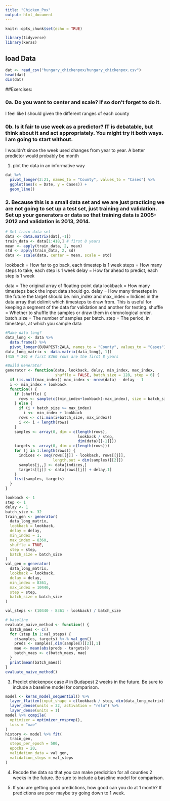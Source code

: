 ```yaml
---
title: "Chicken_Pox"
output: html_document
---
```


```r
knitr::opts_chunk$set(echo = TRUE)
```

```r
library(tidyverse)
library(keras)
```

## load Data
```r
dat <- read_csv("hungary_chickenpox/hungary_chickenpox.csv")
head(dat)
dim(dat)
```


##Exercises:

### 0a. Do you want to center and scale?  If so don't forget to do it.

I feel like I should given the different ranges of each county

### 0b. Is it fair to use week as a predictor? IT is debatable, but think about it and act appropriately.  You might try it both ways.  I am going to start without.

I wouldn't since the week used changes from year to year. A better predictor would probably be month

1. plot the data in an informative way

```r
dat %>%
  pivot_longer(2:21, names_to = "County", values_to = "Cases") %>%
  ggplot(aes(x = Date, y = Cases)) +
  geom_line()
```


### 2. Because this is a small data set and we are just practicing we are not going to set up a test set, just training and validation.  Set up your generators or data so that training data is 2005-2012 and validation is 2013, 2014.

```r
# Set train data set
data <- data.matrix(dat[,-1])
train_data <- data[1:418,] # first 8 years
mean <- apply(train_data, 2, mean)
std <- apply(train_data, 2, sd)
data <- scale(data, center = mean, scale = std)
```

lookback = How far to go back, each timestep is 1 week
steps = How many steps to take, each step is 1 week
delay = How far ahead to predict, each step is 1 week


data = The original array of floating-point data
lookback = How many timesteps back the input data should go.
delay = How many timesteps in the future the target should be.
min_index and max_index = Indices in the data array that delimit which timesteps to draw from. This is useful for keeping a segment of the data for validation and another for testing.
shuffle = Whether to shuffle the samples or draw them in chronological order.
batch_size = The number of samples per batch.
step = The period, in timesteps, at which you sample data

```r
#Make data long?
data_long <- data %>%
  data.frame() %>%
  pivot_longer(BUDAPEST:ZALA, names_to = "County", values_to = "Cases")
data_long_matrix <- data.matrix(data_long[,-1])
(418 * 20) # first 8360 rows are the first 8 years
```


```r
#Build Generator
generator <- function(data, lookback, delay, min_index, max_index,
                      shuffle = FALSE, batch_size = 128, step = 6) {
  if (is.null(max_index)) max_index <- nrow(data) - delay - 1
  i <- min_index + lookback
  function() {
    if (shuffle) {
      rows <- sample(c((min_index+lookback):max_index), size = batch_size)
    } else {
      if (i + batch_size >= max_index)
        i <<- min_index + lookback
      rows <- c(i:min(i+batch_size, max_index))
      i <<- i + length(rows)
    }
    samples <- array(0, dim = c(length(rows),
                                lookback / step,
                                dim(data)[[-1]]))
    targets <- array(0, dim = c(length(rows)))
    for (j in 1:length(rows)) {
      indices <- seq(rows[[j]] - lookback, rows[[j]],
                     length.out = dim(samples)[[2]])
      samples[j,,] <- data[indices,]
      targets[[j]] <- data[rows[[j]] + delay,1]
    }
    list(samples, targets)
  }
}
```

```r
lookback <- 1
step <- 1
delay <- 1
batch_size <- 32
train_gen <- generator(
  data_long_matrix,
  lookback = lookback,
  delay = delay,
  min_index = 1,
  max_index = 8360,
  shuffle = TRUE,
  step = step,
  batch_size = batch_size
)
val_gen = generator(
  data_long_matrix,
  lookback = lookback,
  delay = delay,
  min_index = 8361,
  max_index = 10440,
  step = step,
  batch_size = batch_size
)
```

```r
val_steps <- (10440 - 8361 - lookback) / batch_size
```

```r
# baseline
evaluate_naive_method <- function() {
  batch_maes <- c()
  for (step in 1:val_steps) {
    c(samples, targets) %<-% val_gen()
    preds <- samples[,dim(samples)[[2]],1]
    mae <- mean(abs(preds - targets))
    batch_maes <- c(batch_maes, mae)
  }
  print(mean(batch_maes))
}
evaluate_naive_method()
```


3. Predict chickenpox case # in Budapest 2 weeks in the future.  Be sure to include a baseline model for comparison.  

```r
model <- keras_model_sequential() %>%
  layer_flatten(input_shape = c(lookback / step, dim(data_long_matrix)[-1])) %>%
  layer_dense(units = 32, activation = "relu") %>%
  layer_dense(units = 1)
model %>% compile(
  optimizer = optimizer_rmsprop(),
  loss = "mae"
)
history <- model %>% fit(
  train_gen,
  steps_per_epoch = 500,
  epochs = 20,
  validation_data = val_gen,
  validation_steps = val_steps
)
```


4. Recode the data so that you can make predicition for all counties 2 weeks in the future.  Be sure to include a baseline model for comparison.

5. If you are getting good predictions, how good can you do at 1 month?  If predictions are poor maybe try going down to 1 week.